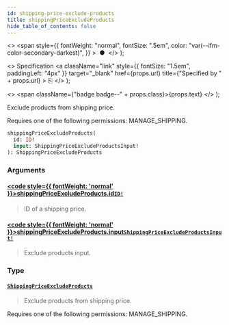 ```yaml
---
id: shipping-price-exclude-products
title: shippingPriceExcludeProducts
hide_table_of_contents: false
---
```


  <>
    <span
      style={{
        fontWeight: "normal",
        fontSize: ".5em",
        color: "var(--ifm-color-secondary-darkest)",
      }}
    >
      &nbsp;●&nbsp;
    </span>
  </>
);

  <>
    Specification
    <a
      className="link"
      style={{ fontSize: "1.5em", paddingLeft: "4px" }}
      target="\_blank"
      href={props.url}
      title={"Specified by " + props.url}
    >
      ⎘
    </a>
  </>
);

  <>
    <span className={"badge badge--" + props.class}>{props.text}</span>
  </>
);

Exclude products from shipping price.

Requires one of the following permissions: MANAGE_SHIPPING.

```graphql
shippingPriceExcludeProducts(
  id: ID!
  input: ShippingPriceExcludeProductsInput!
): ShippingPriceExcludeProducts
```

### Arguments

#### [<code style={{ fontWeight: 'normal' }}>shippingPriceExcludeProducts.<b>id</b></code>](#)<Bullet />[`ID!`](../../api-reference/miscellaneous/scalars/id) <Badge class="secondary" text="non-null"/> <Badge class="secondary" text="scalar"/> <Badge class="secondary" text="miscellaneous"/>

> ID of a shipping price.

#### [<code style={{ fontWeight: 'normal' }}>shippingPriceExcludeProducts.<b>input</b></code>](#)<Bullet />[`ShippingPriceExcludeProductsInput!`](../../api-reference/shipping/inputs/shipping-price-exclude-products-input) <Badge class="secondary" text="non-null"/> <Badge class="secondary" text="input"/> <Badge class="secondary" text="shipping"/>

> Exclude products input.

### Type

#### [`ShippingPriceExcludeProducts`](../../api-reference/shipping/objects/shipping-price-exclude-products) <Badge class="secondary" text="object"/> <Badge class="secondary" text="shipping"/>

> Exclude products from shipping price.

Requires one of the following permissions: MANAGE_SHIPPING.

>
